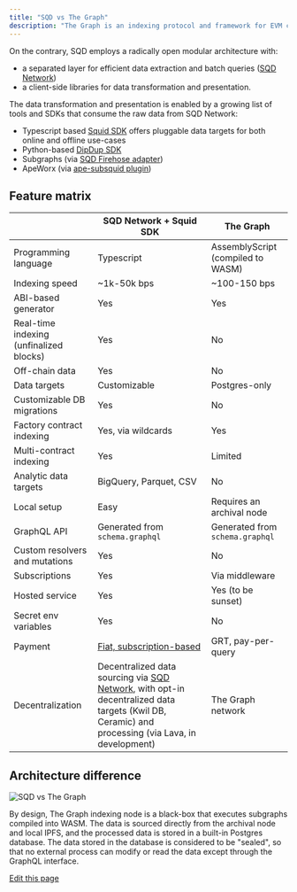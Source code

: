 ```yaml
---
title: "SQD vs The Graph"
description: "The Graph is an indexing protocol and framework for EVM chains. In The Graph, indexing projects are called subgraphs. A Graph indexing node is a black-box that executes subgraphs compiled into WASM. The data is sourced directly from an archival blockchain node, and the processed data is stored in a built-in Postgres database."
---
```


On the contrary, SQD employs a radically open modular architecture with:

* a separated layer for efficient data extraction and batch queries ([SQD Network](/subsquid-network/))
* a client-side libraries for data transformation and presentation.

The data transformation and presentation is enabled by a growing list of tools and SDKs that consume the raw data from SQD Network:

* Typescript based [Squid SDK](/sdk/) offers pluggable data targets for both online and offline use-cases
* Python-based [DipDup SDK](https://dipdup.io/docs/quickstart-evm?ref=blog.subsquid.io)
* Subgraphs (via [SQD Firehose adapter](/subgraphs-support/))
* ApeWorx (via [ape-subsquid plugin](/apeworx/))

## Feature matrix[​](#feature-matrix "Direct link to Feature matrix")

|                                         | SQD Network + Squid SDK                                                                                                                                                | The Graph                         |
| --------------------------------------- | ---------------------------------------------------------------------------------------------------------------------------------------------------------------------- | --------------------------------- |
| Programming language                    | Typescript                                                                                                                                                             | AssemblyScript (compiled to WASM) |
| Indexing speed                          | \~1k-50k bps                                                                                                                                                           | \~100-150 bps                     |
| ABI-based generator                     | Yes                                                                                                                                                                    | Yes                               |
| Real-time indexing (unfinalized blocks) | Yes                                                                                                                                                                    | No                                |
| Off-chain data                          | Yes                                                                                                                                                                    | No                                |
| Data targets                            | Customizable                                                                                                                                                           | Postgres-only                     |
| Customizable DB migrations              | Yes                                                                                                                                                                    | No                                |
| Factory contract indexing               | Yes, via wildcards                                                                                                                                                     | Yes                               |
| Multi-contract indexing                 | Yes                                                                                                                                                                    | Limited                           |
| Analytic data targets                   | BigQuery, Parquet, CSV                                                                                                                                                 | No                                |
| Local setup                             | Easy                                                                                                                                                                   | Requires an archival node         |
| GraphQL API                             | Generated from `schema.graphql`                                                                                                                                        | Generated from `schema.graphql`   |
| Custom resolvers and mutations          | Yes                                                                                                                                                                    | No                                |
| Subscriptions                           | Yes                                                                                                                                                                    | Via middleware                    |
| Hosted service                          | Yes                                                                                                                                                                    | Yes (to be sunset)                |
| Secret env variables                    | Yes                                                                                                                                                                    | No                                |
| Payment                                 | [Fiat, subscription-based](/cloud/pricing/)                                                                                                                            | GRT, pay-per-query                |
| Decentralization                        | Decentralized data sourcing via [SQD Network](/subsquid-network/), with opt-in decentralized data targets (Kwil DB, Ceramic) and processing (via Lava, in development) | The Graph network                 |

## Architecture difference[​](#architecture-difference "Direct link to Architecture difference")

![SQD vs The Graph](/images/sdk/subsquid-vs-thegraph/assets/images/thegraph-vs-subsquid-41a5c3ab99828b649afaa7aa4112ee7a.png)

By design, The Graph indexing node is a black-box that executes subgraphs compiled into WASM. The data is sourced directly from the archival node and local IPFS, and the processed data is stored in a built-in Postgres database. The data stored in the database is considered to be "sealed", so that no external process can modify or read the data except through the GraphQL interface.

[Edit this page](https://github.com/subsquid/docs/edit/master/docs/sdk/subsquid-vs-thegraph.md)
